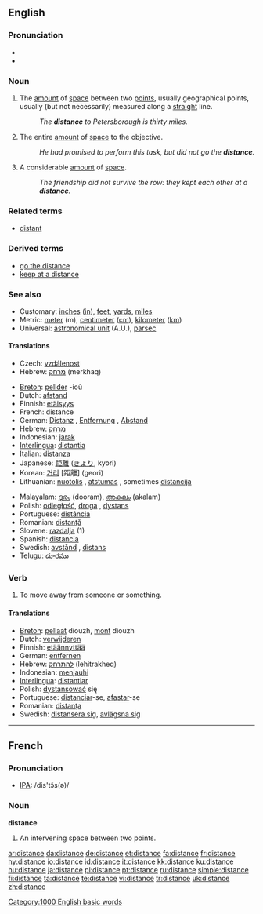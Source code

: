 ==English==

{{rank|try|loved|deal|625|distance|thinking|beginning|unless}}

===Pronunciation===
* {{IPA|/ˈdɪstəns/}}
* {{audio|en-us-distance.ogg|Audio (US)}}

===Noun===
{{en-noun|s|-}}

# {{countable}} The [[amount]] of [[space]] between two [[point]]s, usually geographical points, usually (but not necessarily) measured along a [[straight]] line.
#: ''The '''distance''' to Petersborough is thirty miles.''
# {{context|uncountable|figurative}} The entire [[amount]] of [[space]] to the objective.
#: ''He had promised to perform this task, but did not go the '''distance'''.''
# {{context|uncountable|figurative}} A considerable [[amount]] of [[space]].
#: ''The friendship did not survive the row: they kept each other at a '''distance'''.''

===Related terms===
* [[distant]]

===Derived terms===
* [[go the distance]]
* [[keep at a distance]]

===See also===
* Customary: [[inch]]es ([[in]]), [[feet]], [[yard]]s, [[mile]]s
* Metric: [[meter]] (m), [[centimeter]] ([[cm]]), [[kilometer]] ([[km]])
* Universal: [[astronomical unit]] (A.U.), [[parsec]]

====Translations====
{{rfc-level|Translations at L4+ not in L3 POS section (AutoFormat would have corrected level of Related terms)}}
{{trans-top|amount of space between two points}}
* Czech: [[vzdálenost]] {{f}}
*Hebrew: [[מרחק]] (merkhaq) {{m}}
{{trans-mid}}
{{trans-bottom}}
{{checktrans-top}}
* [[Breton]]: [[pellder]] {{m}} -ioù {{p}}
* Dutch: [[afstand]] {{m}}
* Finnish: [[etäisyys]]
* French: distance {{f}}
* German: [[Distanz]] {{f}}, [[Entfernung]] {{f}}, [[Abstand]] {{m}}
* Hebrew: [[מרחק]] {{m}}
* Indonesian: [[jarak]]
* [[Interlingua]]: [[distantia]]
* Italian: [[distanza]] {{f}}
* Japanese: [[距離]] ([[きょり]], kyori)
* Korean: [[거리]] [距離] (geori)
* Lithuanian: [[nuotolis]] {{m}}, [[atstumas]] {{m}}, sometimes [[distancija]] {{f}}
{{trans-mid}}
* Malayalam: [[ദൂരം]] (dooram), [[അകലം]] (akalam)
* Polish: [[odległość]], [[droga]] {{f}}, [[dystans]] {{m}}
* Portuguese: [[distância]] {{f}}
* Romanian: [[distanţă]] {{f}}
* Slovene: [[razdalja]] {{f}} (1)
* Spanish: [[distancia]] {{f}}
* Swedish: [[avstånd]] {{n}}, [[distans]] {{c}}
* Telugu: [[దూరము]]
{{trans-bottom}}

===Verb===
{{en-verb|distanc|ing}}

# To move away from someone or something.

====Translations====
* [[Breton]]: [[pellaat]] diouzh, [[mont]] diouzh
* Dutch: [[verwijderen]]
* Finnish: [[etäännyttää]]
* German: [[entfernen]]
* Hebrew: [[להתרחק]] (lehitrakheq)
* Indonesian: [[menjauhi]]
* [[Interlingua]]: [[distantiar]]
* Polish: [[dystansować]] się
* Portuguese: [[distanciar]]-se, [[afastar]]-se
* Romanian: [[distanţa]]
* Swedish: [[distansera sig]], [[avlägsna sig]]

[[Category:1000 English basic words]]

----

==French==

===Pronunciation===
* [[w:IPA|IPA]]: /dis'tɔ̃s(ə)/

===Noun===
'''distance''' {{f}}

# An intervening space between two points.

[[ar:distance]]
[[da:distance]]
[[de:distance]]
[[et:distance]]
[[fa:distance]]
[[fr:distance]]
[[hy:distance]]
[[io:distance]]
[[id:distance]]
[[it:distance]]
[[kk:distance]]
[[ku:distance]]
[[hu:distance]]
[[ja:distance]]
[[pl:distance]]
[[pt:distance]]
[[ru:distance]]
[[simple:distance]]
[[fi:distance]]
[[ta:distance]]
[[te:distance]]
[[vi:distance]]
[[tr:distance]]
[[uk:distance]]
[[zh:distance]]